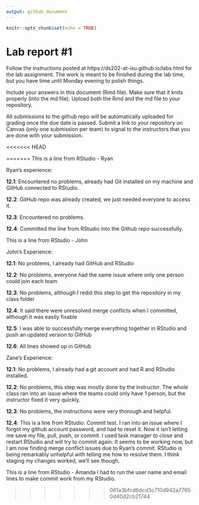 ```yaml
---
output: github_document
---
```


<!-- README.md is generated from README.Rmd. Please edit the README.Rmd file -->


```r
knitr::opts_chunk$set(echo = TRUE)
```

# Lab report #1

Follow the instructions posted at https://ds202-at-isu.github.io/labs.html for the lab assignment. The work is meant to be finished during the lab time, but you have time until Monday evening to polish things.

Include your answers in this document (Rmd file). Make sure that it knits properly (into the md file). Upload both the Rmd and the md file to your repository.  

All submissions to the github repo will be automatically uploaded for grading once the due date is passed.
Submit a link to your repository on Canvas (only one submission per team) to signal to the instructors that you are done with your submission.


<<<<<<< HEAD


=======
This is a line from RStudio - Ryan

Ryan's experience:

  **12.1**: Encountered no problems, already had Git installed on my machine and GitHub connected to RStudio.
  
  **12.2**: GitHub repo was already created, we just needed everyone to access it.
  
  **12.3**: Encountered no problems.
  
  **12.4**: Committed the line from RStudio into the Github repo successfully.

This is a line from RStudio - John

John's Experience:

  **12.1**: No problems, I already had GitHub and RStudio
  
  **12.2**: No problems, everyone had the same issue where only one person could join each team
  
  **12.3**: No problems, although I redid this step to get the repository in my class folder
  
  **12.4**: It said there were unresolved merge conflicts when I committed, although it was easily fixable
  
  **12.5**: I was able to successfully merge everything together in RStudio and push an updated version to GitHub
  
  **12.6**: All lines showed up in GitHub

Zane's Experience:

  **12.1**: No problems, I already had a git account and had R and RStudio installed.
  
  **12.2**: No problems, this step was mostly done by the instructor. The whole class ran into an issue where the teams could only have 1 person, but the instructor fixed it very quickly.
  
  **12.3**: No problems, the instructions were very thorough and helpful.
  
  **12.4**: This is a line from RStudio. Commit test. I ran into an issue where I forgot my github account password, and had to reset it. Now it isn't letting me save my file, pull, push, or commit. I used task manager to close and restart RStudio and will try to commit again. It seems to be working now, but I am now finding merge conflict issues due to Ryan's commit. RStudio is being remarkably unhelpful with telling me how to resolve them. I think staging my changes worked, we'll see though.
  
  
  This is a line from RStudio - Amanda
  I had to run the user name and email lines to make commit work from my RStudio.

>>>>>>> 061a3bfcd6dcd3c710d942a77650d40d2cb21744

